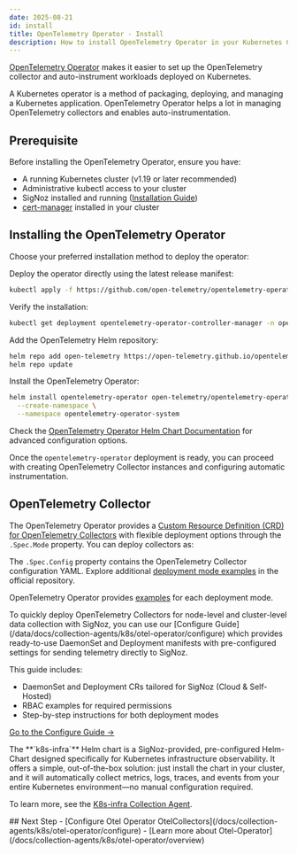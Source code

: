 ```yaml
---
date: 2025-08-21
id: install
title: OpenTelemetry Operator - Install
description: How to install OpenTelemetry Operator in your Kubernetes Cluster
---
```


[OpenTelemetry Operator](https://github.com/open-telemetry/opentelemetry-operator) makes it easier to set up the OpenTelemetry collector and auto-instrument workloads deployed on Kubernetes.

A Kubernetes operator is a method of packaging, deploying, and managing a Kubernetes application. OpenTelemetry Operator helps a lot in managing OpenTelemetry collectors and enables auto-instrumentation.

## Prerequisite

Before installing the OpenTelemetry Operator, ensure you have:

- A running Kubernetes cluster (v1.19 or later recommended)
- Administrative kubectl access to your cluster
- SigNoz installed and running ([Installation Guide](https://signoz.io/docs/install/))
- [cert-manager](https://cert-manager.io/docs/installation/) installed in your cluster

## Installing the OpenTelemetry Operator

Choose your preferred installation method to deploy the operator:

<Tabs>
<TabItem label="Kubectl - Apply Manifest" value="manifest">
Deploy the operator directly using the latest release manifest:

```bash
kubectl apply -f https://github.com/open-telemetry/opentelemetry-operator/releases/latest/download/opentelemetry-operator.yaml
```

Verify the installation:
```bash
kubectl get deployment opentelemetry-operator-controller-manager -n opentelemetry-operator-system
```
</TabItem>
<TabItem label="Helm Chart" value="helm">
Add the OpenTelemetry Helm repository:

```bash
helm repo add open-telemetry https://open-telemetry.github.io/opentelemetry-helm-charts
helm repo update
```

Install the OpenTelemetry Operator:

```bash
helm install opentelemetry-operator open-telemetry/opentelemetry-operator \
  --create-namespace \
  --namespace opentelemetry-operator-system
```

Check the [OpenTelemetry Operator Helm Chart Documentation](https://github.com/open-telemetry/opentelemetry-helm-charts/tree/main/charts/opentelemetry-operator#install-chart) for advanced configuration options.
</TabItem>
</Tabs>

Once the `opentelemetry-operator` deployment is ready, you can proceed with creating OpenTelemetry Collector instances and configuring automatic instrumentation.

## OpenTelemetry Collector

The OpenTelemetry Operator provides a [Custom Resource Definition (CRD) for OpenTelemetry Collectors](https://github.com/open-telemetry/opentelemetry-operator/blob/main/docs/api/opentelemetrycollectors.md) with flexible deployment options through the `.Spec.Mode` property. You can deploy collectors as:

The `.Spec.Config` property contains the OpenTelemetry Collector configuration YAML. Explore additional [deployment mode examples](https://github.com/open-telemetry/opentelemetry-operator?tab=readme-ov-file#deployment-modes) in the official repository.

OpenTelemetry Operator provides [examples](https://github.com/open-telemetry/opentelemetry-operator?tab=readme-ov-file#deployment-modes) for each deployment mode.

<Admonition type="tip">
To quickly deploy OpenTelemetry Collectors for node-level and cluster-level data collection with SigNoz, you can use our [Configure Guide](/data/docs/collection-agents/k8s/otel-operator/configure) which provides ready-to-use DaemonSet and Deployment manifests with pre-configured settings for sending telemetry directly to SigNoz.  
 
This guide includes:
- DaemonSet and Deployment CRs tailored for SigNoz (Cloud & Self-Hosted)
- RBAC examples for required permissions
- Step-by-step instructions for both deployment modes  
 
[Go to the Configure Guide →](/data/docs/collection-agents/k8s/otel-operator/configure)
</Admonition>

<Admonition>
The **`k8s-infra`** Helm chart is a SigNoz-provided, pre-configured Helm-Chart designed specifically for Kubernetes infrastructure observability. It offers a simple, out-of-the-box solution: just install the chart in your cluster, and it will automatically collect metrics, logs, traces, and events from your entire Kubernetes environment—no manual configuration required.

To learn more, see the [K8s-infra Collection Agent](/docs/collection-agents/k8s/otel-operator/k8s-infra).

</Admonition>
## Next Step
- [Configure Otel Operator OtelCollectors](/docs/collection-agents/k8s/otel-operator/configure)
- [Learn more about Otel-Operator](/docs/collection-agents/k8s/otel-operator/overview)




